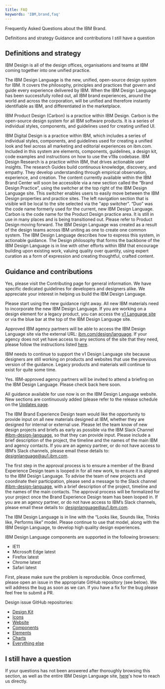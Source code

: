 ```yaml
---
title: FAQ
keywords: 'IBM,brand,faq'
---
```


<PageDescription>

Frequently Asked Questions about the IBM Brand.

</PageDescription>

<AnchorLinks>
  <AnchorLink>Definitions and strategy</AnchorLink>
  <AnchorLink>Guidance and contributions</AnchorLink>
  <AnchorLink>I still have a question</AnchorLink>
</AnchorLinks>

## Definitions and strategy

<AccordionGroup>
<Accordion>
<AccordionItem title="What is IBM Design?">

IBM Design is all of the design offices, organisations and teams at IBM coming together into one unified practice.

</AccordionItem>

<AccordionItem title="What is the IBM Design Language?">

The IBM Design Language is the new, unified, open-source design system for IBM. It covers the philosophy, principles and practices that govern and guide every experience delivered by IBM. When the IBM Design Language has been successfully rolled out, all IBM brand experiences, around the world and across the corporation, will be unified and therefore instantly identifiable as IBM, and differentiated in the marketplace.

</AccordionItem>

<AccordionItem title="What is IBM Product Design (aka Carbon)?">

IBM Product Design (Carbon) is a practice within IBM Design. Carbon is the open-source design system for all IBM software products. It is a series of individual styles, components, and guidelines used for creating unified UI.

</AccordionItem>

<AccordionItem title="What is IBM Digital Design?">
IBM Digital Design is a practice within IBM, which includes a series of individual styles, components, and guidelines used for creating a unified look and feel across all marketing and editorial experiences on ibm.com. Included in this system are elements, components, guidelines, a design kit, code examples and instructions on how to use the v19a codebase.
</AccordionItem>

<AccordionItem title="What is IBM Design Research?">
IBM Design Research is a practice within IBM, that drives actionable user insights. The research Guides build continuous knowledge, discovery, and empathy. They develop understanding through empirical observation, experience, and creation.
</AccordionItem>

<AccordionItem title="How does the IBM Design Language site relate to the IBM Brand Center? ">
The content currently available within the IBM Brand Center will soon be accessible via a new section called the “Brand Design Practice”, using the switcher at the top right of the IBM Design Language site. This switcher enables users to easily move between the IBM Design properties and practice sites. The left navigation section that is visible will be local to the site selected via the "app switcher".
</AccordionItem>

<AccordionItem title="What happened to Duo?">
“Duo” was the code name formerly used for the current, new IBM Design Language.
</AccordionItem>

<AccordionItem title="What happened to Carbon?">
Carbon is the code name for the Product Design practice area. It is still in use in many places and is being transitioned out. Please refer to Product Design moving forward.
</AccordionItem>

<AccordionItem title="What is the business driver behind the creation of IBM Design Language? ">
The IBM Design Language was created as a result of the design teams across IBM uniting as one to create one common system. The IBM Design Language describes how to express this system, in actionable guidance.  The Design philosophy that forms the backbone of the IBM Design Language is in line with other efforts within IBM that encourage building upon existing work, valuing quality over quantity, using expert curation as a form of expression and creating thoughtful, crafted content.
</AccordionItem>

</Accordion>
</AccordionGroup>


##  Guidance and contributions

<AccordionGroup>
<Accordion>

<AccordionItem title="Can I contribute to the IBM Design Language, or practice areas (for example Product Design, Digital Design)?">

Yes, please visit the Contributing page for general information. We have specific dedicated guidelines for developers and designers alike. We appreciate your interest in helping us build the IBM Design Language.

</AccordionItem>

<AccordionItem title="When should we start using the new IBM Design Language guidance?">

Please start using the new guidance right away. All new IBM materials need to incorporate the new IBM Design Language. If you are working on a design element for a legacy product, you can access the [v1 Language site](https://www.ibm.com/design/v1/language/) or via the blue bar at the top of the IBM Design Language site.

</AccordionItem>

<AccordionItem title="How can my agency access the IBM Design Language guidance?">

Approved IBM agency partners will be able to access the IBM Design Language site via the external URL: [ibm.com/design/language](https://www.ibm.com/design/language/). If your agency does not yet have access to any sections of the site that they need, please follow the instructions listed [here](https://w3.ibm.com/design/language/partner-access/).

</AccordionItem>

<AccordionItem title="Why can I / my agency still access the old guidance at ibm.com/design/v1/language?">

IBM needs to continue to support the v1 Design Language site because designers are still working on products and websites that use the previous version of the guidance. Legacy products and materials will continue to exist for quite some time.

</AccordionItem>

<AccordionItem title="Will my agency be able to attend education on the new IBM Design Language? ">

Yes. IBM-approved agency partners will be invited to attend a briefing on the IBM Design Language. Please check back here soon.

</AccordionItem>

<AccordionItem title="When will more materials be available, for example to help us create new marketing collateral, create materials for an upcoming event, or redesign a local Brand Center?">

All guidance available for use now is on the IBM Design Language website. New sections are continuously added (please refer to the release schedule on the [Updates page]().

</AccordionItem>

<AccordionItem title="Does the IBM Brand Experience Design team need to see new materials designed at IBM?">

The IBM Brand Experience Design team would like the opportunity to provide input on all new materials designed at IBM, whether they are designed for internal or external use. Please let the team know of new design projects and briefs as early as possible via the IBM Slack Channel [#ibm-design-language](https://ibm-studios.slack.com/messages/C0U35LB2B), so that they can provide input. Please include a brief description of the project, the timeline and the names of the main IBM and agency contacts. If you are an agency partner, or do not have access to IBM’s Slack channels, please email these details to: [designlanguage@au1.ibm.com]().

</AccordionItem>

<AccordionItem title="What is the approvals process for new design work now?">

The first step in the approval process is to ensure a member of the Brand Experience Design team is looped in for all new work, to ensure it is aligned to the IBM Design Language. To advise the team of new projects and coordinate their participation, please send a message to the Slack channel [#ibm-design-language](https://ibm-studios.slack.com/messages/C0U35LB2B), with a brief description of the project, timeline and the names of the main contacts. The approval process will be formalized for your project once the Brand Experience Design team has been looped in. If you are an agency partner, or do not have access to IBM’s Slack channels, please email these details to: [designlanguage@au1.ibm.com]().

</AccordionItem>

<AccordionItem title="Are we still using the “Looks like, Sounds like, Thinks like, Performs like” model for authoring / authorizing content designed at IBM, or has this been superseded by IBM Design Language?">

The IBM Design Language is in line with the “Looks like, Sounds like, Thinks like, Performs like” model. Please continue to use that model, along with the IBM Design Language, to develop high quality design experiences.

</AccordionItem>


<AccordionItem title="Which browsers are supported?">

IBM Design Language components are supported in the following browsers:
- IE11
- Microsoft Edge latest
- Firefox latest
- Chrome latest
- Safari latest

</AccordionItem>

<AccordionItem title="I see a bug. How do I report it?">

First, please make sure the problem is reproducible. Once confirmed, please open an issue in the appropriate GitHub repository (see below). We will address the bug as soon as we can. If you have a fix for the bug please feel free to submit a PR.

Design issue GitHub repositories:


- [Design Kit](https://github.com/carbon-design-system/carbon-design-kit/issues/new)
- [Icons](https://github.com/carbon-design-system/carbon-icons/issues/new)
- [Website](https://github.com/carbon-design-system/carbon-website/issues/new/choose)
- [Components](https://github.com/carbon-design-system/carbon/issues/new/choose)
- [Elements](https://github.com/carbon-design-system/carbon/issues/new/choose)
- [Charts](https://github.com/carbon-design-system/carbon-charts/issues/new)
- [Everything else](https://github.com/carbon-design-system/issue-tracking/issues/new)

</AccordionItem>

</Accordion>
</AccordionGroup>

## I still have a question

If your questions has not been answered after thoroughly browsing this section, as well as the entire IBM Design Language site, [here]()'s how to reach us directly.